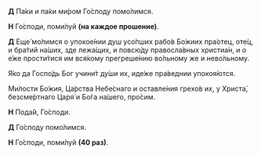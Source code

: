**Д** Па́ки и па́ки ми́ром Го́споду помо́лимся.

**Н** Го́споди, поми́луй **(на каждое прошение)**.

**Д** Еще́ мо́лимся о упокое́нии душ усо́пших рабо́в Бо́жиих пра́отец, оте́ц, и бра́тий на́ших, зде лежа́щих, и повсю́ду правосла́вных христиа́н, и о е́же прости́тися им вся́кому прегреше́нию во́льному же и нево́льному.

Я́ко да Госпо́дь Бог учини́т ду́ши их, иде́же пра́веднии упокоя́ются.

Ми́лости Бо́жия, Ца́рства Небе́снаго и оставле́ния грехо́в их, у Христа́, безсме́ртнаго Царя́ и Бо́га на́шего, про́сим.

**Н** Пода́й, Го́споди.

**Д** Го́споду помо́лимся.

**Н** Го́споди, поми́луй **(40 раз)**.
